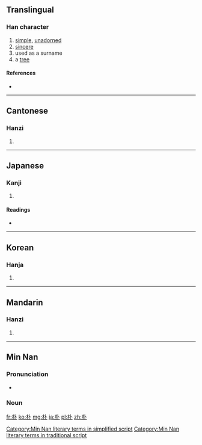 {{also|樸}}
==Translingual==

===Han character===
{{Han char|rn=75|rad=木|as=02|sn=6|four=4390<sub>0</sub>|canj=木卜 (DY)|ids=⿰[[木]][[卜]]}}

# [[simple]], [[unadorned]]
# [[sincere]]
# used as a surname
# a [[tree]]

====References====
* {{Han ref|kx=0510.040|dkj=14428|dj=0894.030|hdz=21154.020|uh=6734|ud=26420|bh=A6B5|bd=42677}}

----

==Cantonese==

===Hanzi===
{{yue-hanzi|jyut=|y=piu4, pok3|tra=樸}}

# {{defn|lang=yue|sort=木02}}

----

==Japanese==

===Kanji===
{{ja-kanji|grade=c|rs=木02}}

# {{defn|lang=ja|sort=木02}}

====Readings====
* {{ja-readings|on=[[ぼく]] (boku), [[ほく]] (hoku)|kun=[[ほお]] (hoo)}}

----

==Korean==

===Hanja===
{{ko-hanja|hangeul=박|eumhun=성, 후박나무, 순박하다|rv=bak|mr=pak|y=pak}}

# {{defn|lang=ko|sort=木02}}

----

==Mandarin==

===Hanzi===
{{cmn-hanzi|tra=樸|pin=[[pú]] ([[pu2]])|wg=p'u<sup>2</sup>}}

# {{defn|lang=cmn|sort=木02}}

----
==Min Nan==

===Pronunciation===
* {{IPA|[pʰɔ˥]|lang=nan}}

===Noun===
{{nan-noun|ts|poj=phoh|pojt=phoh|rs=phoh1}}

[[Category:Min Nan literary terms in simplified script]]
[[Category:Min Nan literary terms in traditional script]]

[[fr:朴]]
[[ko:朴]]
[[mg:朴]]
[[ja:朴]]
[[pl:朴]]
[[zh:朴]]